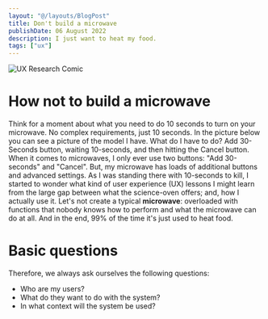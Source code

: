 ```yaml
---
layout: "@/layouts/BlogPost"
title: Don't build a microwave
publishDate: 06 August 2022
description: I just want to heat my food.
tags: ["ux"]
---
```



<img src="/images/notes/samsung-smart-oven.webp" alt="UX Research Comic"/>

# How not to build a microwave
Think for a moment about what you need to do 10 seconds to turn on your microwave. No complex requirements, just 10 seconds. In the picture below you can see a picture of the model I have. 
What do I have to do? Add 30-Seconds button, waiting 10-seconds, and then hitting the Cancel button. When it comes to microwaves, I only ever use two buttons: "Add 30-seconds" and "Cancel". 
But, my microwave has loads of additional buttons and advanced settings. As I was standing there with 10-seconds to kill, I started to wonder what kind of user experience (UX) lessons I might learn from the large gap between what the science-oven offers; and, how I actually use it.
Let's not create a typical **microwave**: overloaded with functions that nobody knows how to perform and what the microwave can do at all. And in the end, 99% of the time it's just used to heat food. 


# Basic questions
Therefore, we always ask ourselves the following questions:

- Who are my users?
- What do they want to do with the system?
- In what context will the system be used?

